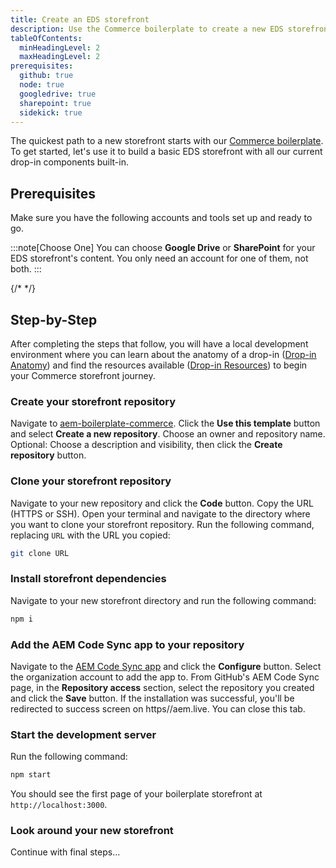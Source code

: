 ```yaml
---
title: Create an EDS storefront
description: Use the Commerce boilerplate to create a new EDS storefront project with drop-ins included.
tableOfContents:
  minHeadingLevel: 2
  maxHeadingLevel: 2
prerequisites:
  github: true
  node: true
  googledrive: true
  sharepoint: true
  sidekick: true
---
```



The quickest path to a new storefront starts with our [Commerce boilerplate](https://github.com/hlxsites/boilerplate-commerce-dropins).
To get started, let's use it to build a basic EDS storefront with all our current drop-in components built-in.

## Prerequisites

Make sure you have the following accounts and tools set up and ready to go.

:::note[Choose One]
You can choose **Google Drive** or **SharePoint** for your EDS storefront's content. You only need an
account for one of them, not both.
:::

<CardGrid>
  <LinkCard
    noborder
    icon="github"
    title="GitHub"
    description="Sign into your GitHub account."
    href="https://github.com/login"
    rightIcon="external"
    target="_blank"
    rel="noopener noreferrer"
    aria-label="Link (opens in a new tab)"
  />
  <LinkCard
    noborder
    icon="node"
    title="Node.js"
    description="Verify your Node version (LTS)."
    href="https://nodejs.org/en"
    rightIcon="external"
    target="_blank"
    rel="noopener noreferrer"
    aria-label="Link (opens in a new tab)"
  />
  <LinkCard
    noborder
    icon="googledrive"
    title="Google Drive*"
    description="Create a Google Drive account."
    href="https://www.google.com/drive/"
    rightIcon="external"
    target="_blank"
    rel="noopener noreferrer"
    aria-label="Link (opens in a new tab)"
  />
  <LinkCard
    noborder
    icon="sharepoint"
    title="SharePoint*"
    description="Create a SharePoint account."
    href="https://www.microsoft.com/en-us/microsoft-365/sharepoint/collaboration/"
    rightIcon="external"
    target="_blank"
    rel="noopener noreferrer"
    aria-label="Link (opens in a new tab)"
  />
  <LinkCard
    noborder
    icon="sidekick"
    title="Sidekick"
    description="Install the Sidekick extension."
    href="https://chromewebstore.google.com/detail/aem-sidekick/ccfggkjabjahcjoljmgmklhpaccedipo"
    rightIcon="external"
    target="_blank"
    rel="noopener noreferrer"
    aria-label="Link (opens in a new tab)"
  />
  {/* <LinkCard
    noborder
    icon="commerce"
    title="Commerce boilerplate"
    description="Create an EDS storefront from aem-boilerplate-commerce."
    href="https://github.com/hlxsites/aem-boilerplate-commerce"
    rightIcon="external"
    target="_blank"
    rel="noopener noreferrer"
    aria-label="Link (opens in a new tab)"
  />
  <LinkCard
    noborder
    icon="codesync"
    title="AEM Code Sync app"
    description="Install the AEM Code Sync app to your EDS storefront repo."
    href="https://github.com/apps/aem-code-sync/installations/select_target"
    rightIcon="external"
    target="_blank"
    rel="noopener noreferrer"
    aria-label="Link (opens in a new tab)"
  /> */}
</CardGrid>

## Step-by-Step

After completing the steps that follow, you will have a local development environment where you can learn about the anatomy of a drop-in ([Drop-in Anatomy](/quick-start/dropin-anatomy/)) and find the resources available ([Drop-in Resources](/quick-start/dropin-resources/)) to begin your Commerce storefront journey.

<Steps>

### Create your storefront repository

Navigate to [aem-boilerplate-commerce](https://github.com/hlxsites/aem-boilerplate-commerce).
Click the **Use this template** button and select **Create a new repository**.
Choose an owner and repository name. Optional: Choose a description and visibility, then click the **Create repository** button.

### Clone your storefront repository

Navigate to your new repository and click the **Code** button.
Copy the URL (HTTPS or SSH).
Open your terminal and navigate to the directory where you want to clone your storefront repository.
Run the following command, replacing `URL` with the URL you copied:

```bash frame="none"
git clone URL
```

### Install storefront dependencies

Navigate to your new storefront directory and run the following command:

```bash frame="none"
npm i
```

### Add the AEM Code Sync app to your repository

Navigate to the [AEM Code Sync app](https://github.com/apps/aem-code-sync) and click the **Configure** button. Select the organization account to add the app to. From GitHub's AEM Code Sync page, in the **Repository access** section, select the repository you created and click the **Save** button. If the installation was successful, you'll be redirected to success screen on https//aem.live. You can close this tab.

### Start the development server

Run the following command:

```bash frame="none"
npm start
```

You should see the first page of your boilerplate storefront at `http://localhost:3000`.

### Look around your new storefront

Continue with final steps...

</Steps>
